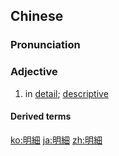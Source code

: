 {{also|明细}}
==Chinese==
{{zh-forms|s=明细}}

===Pronunciation===
{{zh-pron
|m=míngxì
|c=ming4 sai3
|mn=bêng-sè/bêng-sòe
|cat=a
}}

===Adjective===
{{zh-adj}}

# in [[detail]]; [[descriptive]]

====Derived terms====
{{zh-der|明細表}}

[[ko:明細]]
[[ja:明細]]
[[zh:明細]]